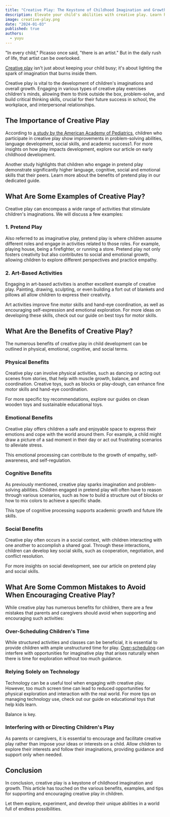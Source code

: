 ```yaml
---
title: "Creative Play: The Keystone of Childhood Imagination and Growth"
description: Elevate your child's abilities with creative play. Learn how it transcends fun to foster growth and imagination.
image: creative-play.png
date: "2024-01-03"
published: true
authors:
  - yuyu
---
```


"In every child," Picasso once said, "there is an artist." But in the daily rush of life, that artist can be overlooked.

<a href="https://www.structural-learning.com/post/creative-play">Creative play</a> isn't just about keeping your child busy; it's about lighting the spark of imagination that burns inside them.

Creative play is vital to the development of children's imaginations and overall growth. Engaging in various types of creative play exercises children's minds, allowing them to think outside the box, problem-solve, and build critical thinking skills, crucial for their future success in school, the workplace, and interpersonal relationships.

## The Importance of Creative Play

According to <a href="https://publications.aap.org/pediatrics/article/142/3/e20182058/38649/The-Power-of-Play-A-Pediatric-Role-in-Enhancing?autologincheck=redirected" target="_blank">a study by the American Academy of Pediatrics</a>, children who participate in creative play show improvements in problem-solving abilities, language development, social skills, and academic success1. For more insights on how play impacts development, explore our article on <Link href="/blog/early-childhood-development">early childhood development</Link>.

Another study highlights that children who engage in pretend play demonstrate significantly higher language, cognitive, social and emotional skills that their peers. Learn more about the benefits of <Link href="/blog/pretend-play-social-skills">pretend play</Link> in our dedicated guide.

## What Are Some Examples of Creative Play?

Creative play can encompass a wide range of activities that stimulate children's imaginations. We will discuss a few examples:

### 1. Pretend Play

Also referred to as imaginative play, <Link href="/blog/pretend-play-social-skills">pretend play</Link> is where children assume different roles and engage in activities related to those roles. For example, playing house, being a firefighter, or running a store. Pretend play not only fosters creativity but also contributes to social and emotional growth, allowing children to explore different perspectives and practice empathy.

### 2. Art-Based Activities

Engaging in art-based activities is another excellent example of creative play. Painting, drawing, sculpting, or even building a fort out of blankets and pillows all allow children to express their creativity.

Art activities improve <Link href="/blog/gross-fine-motor-skills#what-are-fine-motor-skills">fine motor skills</Link> and hand-eye coordination, as well as encouraging self-expression and emotional exploration. For more ideas on developing these skills, check out our guide on <Link href="/blog/best-toys-motor-skills">best toys for motor skills</Link>.

## What Are the Benefits of Creative Play?

The numerous benefits of creative play in child development can be outlined in physical, emotional, cognitive, and social terms.

### Physical Benefits

Creative play can involve physical activities, such as dancing or <Link href="/blog/reading-aloud-language-development">acting out scenes from stories</Link>, that help with muscle growth, balance, and coordination. Creative toys, such as blocks or play-dough, can enhance fine motor skills and hand-eye coordination.

For more specific toy recommendations, explore our guides on <Link href="/blog/clean-wooden-toys">clean wooden toys</Link> and <Link href="/blog/sustainable-educational-toys">sustainable educational toys</Link>.

### Emotional Benefits

Creative play offers children a safe and enjoyable space to express their emotions and cope with the world around them. For example, a child might draw a picture of a sad moment in their day or act out frustrating scenarios to alleviate stress.

This emotional processing can contribute to the growth of empathy, self-awareness, and self-regulation.

### Cognitive Benefits

As previously mentioned, creative play sparks imagination and problem-solving abilities. Children engaged in pretend play will often have to reason through various scenarios, such as how to build a structure out of blocks or how to mix colors to achieve a specific shade.

This type of cognitive processing supports academic growth and future life skills.

### Social Benefits

Creative play often occurs in a social context, with children interacting with one another to accomplish a shared goal. Through these interactions, children can develop key <Link href="/blog/social-emotional-learning">social skills</Link>, such as cooperation, negotiation, and conflict resolution.

For more insights on social development, see our article on <Link href="/blog/pretend-play-social-skills">pretend play and social skills</Link>.

## What Are Some Common Mistakes to Avoid When Encouraging Creative Play?

While creative play has numerous benefits for children, there are a few mistakes that parents and caregivers should avoid when supporting and encouraging such activities:

### Over-Scheduling Children's Time

While structured activities and classes can be beneficial, it is essential to provide children with ample unstructured time for play. <a href="https://www.cbc.ca/news/canada/british-columbia/no-time-for-playtime-rise-of-anxiety-1.4208090">Over-scheduling</a> can interfere with opportunities for imaginative play that arises naturally when there is time for exploration without too much guidance.

### Relying Solely on Technology

Technology can be a useful tool when engaging with creative play. However, <Link href="/blog/balancing-screen-time">too much screen time</Link> can lead to reduced opportunities for physical exploration and interaction with the real world. For more tips on managing technology use, check out our guide on <Link href="/blog/education-toys-help-kids-learn">educational toys that help kids learn</Link>.

Balance is key.

### Interfering with or Directing Children's Play

As parents or caregivers, it is essential to encourage and facilitate creative play rather than impose your ideas or interests on a child. Allow children to explore their interests and follow their imaginations, providing guidance and support only when needed.

## Conclusion

In conclusion, creative play is a keystone of childhood imagination and growth. This article has touched on the various benefits, examples, and tips for supporting and encouraging creative play in children.

Let them explore, experiment, and develop their unique abilities in a world full of endless possibilities.

